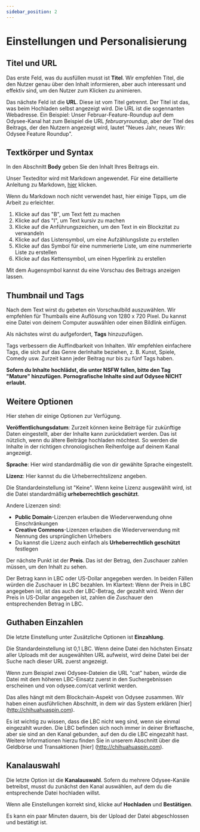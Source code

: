 ---
sidebar_position: 2
---

# Einstellungen und Personalisierung

## Titel und URL

Das erste Feld, was du ausfüllen musst ist **Titel**. Wir empfehlen Titel, die den Nutzer genau über den Inhalt informieren, aber auch interessant und effektiv sind, um den Nutzer zum Klicken zu animieren.

Das nächste Feld ist die **URL**. Diese ist vom Titel getrennt. Der Titel ist das, was beim Hochladen selbst angezeigt wird. Die URL ist die sogennanten Webadresse. Ein Beispiel: Unser Februar-Feature-Roundup auf dem Odysee-Kanal hat zum Beispiel die URL *februaryroundup*, aber der Titel des Beitrags, der den Nutzern angezeigt wird, lautet "Neues Jahr, neues Wir: Odysee Feature Roundup".

## Textkörper und Syntax

In den Abschnitt **Body** geben Sie den Inhalt Ihres Beitrags ein.

Unser Texteditor wird mit Markdown angewendet. Für eine detaillierte Anleitung zu Markdown, [hier](https://www.markdownguide.org/basic-syntax/) klicken.

Wenn du Markdown noch nicht verwendet hast, hier einige Tipps, um die Arbeit zu erleichter.

1. Klicke auf das "B", um Text fett zu machen
2. Klicke auf das "I", um Text kursiv zu machen
3. Klicke auf die Anführungszeichen, um den Text in ein Blockzitat zu verwandeln
4. Klicke auf das Listensymbol, um eine Aufzählungsliste zu erstellen
5. Klicke auf das Symbol für eine nummerierte Liste, um eine nummerierte Liste zu erstellen
6. Klicke auf das Kettensymbol, um einen Hyperlink zu erstellen

Mit dem Augensymbol kannst du eine Vorschau des Beitrags anzeigen lassen.

## Thumbnail und Tags

Nach dem Text wirst du gebeten ein Vorschaulbild auszuwählen. Wir empfehlen für Thumbails eine Auflösung von 1280 x 720 Pixel. Du kannst eine Datei von deinem Computer auswählen oder einen Bildlink einfügen. 

Als nächstes wirst du aufgefordert, **Tags** hinzuzufügen.

Tags verbessern die Auffindbarkeit von Inhalten. Wir empfehlen einfachere Tags, die sich auf das Genre derInhalte beziehen, z. B. Kunst, Spiele, Comedy usw. Zurzeit kann jeder Beitrag nur bis zu fünf Tags haben.

**Sofern du Inhalte hochlädst, die unter NSFW fallen, bitte den Tag "Mature" hinzufügen. Pornografische Inhalte sind auf Odysee NICHT erlaubt.**

## Weitere Optionen

Hier stehen dir einige Optionen zur Verfügung. 

**Veröffentlichungsdatum**: Zurzeit können keine Beiträge für zukünftige Daten eingestellt, aber der Inhalte kann zurückdatiert werden. Das ist nützlich, wenn du ältere Beiträge hochladen möchtest. So werden die Inhalte in der richtigen chronologischen Reihenfolge auf deinem Kanal angezeigt.

**Sprache**: Hier wird standardmäßig die von dir gewählte Sprache eingestellt.

**Lizenz**: Hier kannst du die Urheberrechtslizenz angeben.

Die Standardeinstellung ist "Keine". Wenn keine Lizenz ausgewählt wird, ist die Datei standardmäßig **urheberrechtlich geschützt**. 

Andere Lizenzen sind:

- **Public Domain**-Lizenzen erlauben die Wiederverwendung ohne Einschränkungen
- **Creative Commons**-Lizenzen erlauben die Wiederverwendung mit Nennung des ursprünglichen Urhebers
- Du kannst die Lizenz auch einfach als **Urheberrechtlich geschützt** festlegen

Der nächste Punkt ist der **Preis**. Das ist der Betrag, den Zuschauer zahlen müssen, um den Inhalt zu sehen.

Der Betrag kann in LBC oder US-Dollar angegeben werden. In beiden Fällen würden die Zuschauer in LBC bezahlen. Im Klartext: Wenn der Preis in LBC angegeben ist, ist das auch der LBC-Betrag, der gezahlt wird. Wenn der Preis in US-Dollar angegeben ist, zahlen die Zuschauer den entsprechenden Betrag in LBC.

## Guthaben Einzahlen

Die letzte Einstellung unter Zusätzliche Optionen ist **Einzahlung**.

Die Standardeinstellung ist 0,1 LBC. Wenn deine Datei den höchsten Einsatz aller Uploads mit der ausgewählten URL aufweist, wird deine Datei bei der Suche nach dieser URL zuerst angezeigt.

Wenn zum Beispiel zwei Odysee-Dateien die URL "cat" haben, würde die Datei mit dem höheren LBC-Einsatz zuerst in den Suchergebnissen erscheinen und von odysee.com/cat verlinkt werden.

Das alles hängt mit dem Blockchain-Aspekt von Odysee zusammen. Wir haben einen ausführlichen Abschnitt, in dem wir das System erklären [hier] (http://chihuahuaspin.com).

Es ist wichtig zu wissen, dass die LBC nicht weg sind, wenn sie einmal eingezahlt wurden. Die LBC befinden sich noch immer in deiner Brieftasche, aber sie sind an den Kanal gebunden, auf den du die LBC eingezahlt hast. Weitere Informationen hierzu finden Sie in unserem Abschnitt über die Geldbörse und Transaktionen [hier] (http://chihuahuaspin.com).

## Kanalauswahl

Die letzte Option ist die **Kanalauswahl**. Sofern du mehrere Odysee-Kanäle betreibst, musst du zunächst den Kanal auswählen, auf dem du die entsprechende Datei hochladen willst.

Wenn alle Einstellungen korrekt sind, klicke auf **Hochladen** und **Bestätigen**.

Es kann ein paar Minuten dauern, bis der Upload der Datei abgeschlossen und bestätigt ist.
